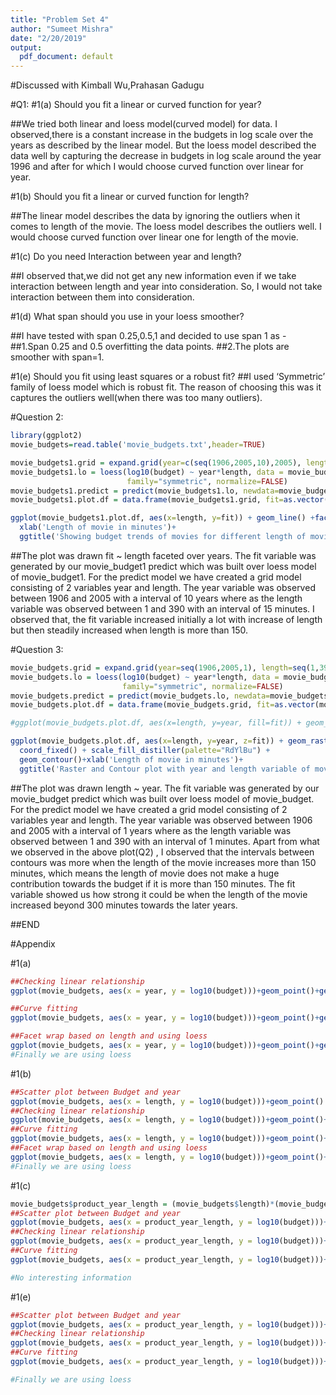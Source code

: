 ```yaml
---
title: "Problem Set 4"
author: "Sumeet Mishra"
date: "2/20/2019"
output:
  pdf_document: default
---
```

#Discussed with Kimball Wu,Prahasan Gadugu

#Q1:
#1(a) Should you fit a linear or curved function for year?

##We tried both linear and loess model(curved model) for data. I observed,there is a constant increase in the budgets in log scale over the years as described by the linear model. But the loess model described the data well by capturing the decrease in budgets in log scale around the year 1996 and after for which I would choose curved function over linear for year.   


#1(b) Should you fit a linear or curved function for length?

##The linear model describes the data by ignoring the outliers when it comes to length of the movie. The loess model describes the outliers well. I would choose curved function over linear one for length of the movie.

#1(c) Do you need Interaction between year and length?

##I observed that,we did not get any new information even if we take interaction between length and year into consideration. So, I would not take interaction between them into consideration.

#1(d) What span should you use in your loess smoother?

##I have tested with span 0.25,0.5,1 and decided to use span 1 as -
##1.Span 0.25 and 0.5 overfitting the data points.
##2.The plots are smoother with span=1.

#1(e) Should you fit using least squares or a robust fit?
##I used 'Symmetric' family of loess model which is robust fit. The reason of choosing this was it captures the outliers well(when there was too many outliers).



#Question 2:

```r
library(ggplot2)
movie_budgets=read.table('movie_budgets.txt',header=TRUE)
```


```r
movie_budgets1.grid = expand.grid(year=c(seq(1906,2005,10),2005), length=c(seq(1,390,15),390))
movie_budgets1.lo = loess(log10(budget) ~ year*length, data = movie_budgets, span = 0.25,
                          family="symmetric", normalize=FALSE)
movie_budgets1.predict = predict(movie_budgets1.lo, newdata=movie_budgets1.grid)
movie_budgets1.plot.df = data.frame(movie_budgets1.grid, fit=as.vector(movie_budgets1.predict))

ggplot(movie_budgets1.plot.df, aes(x=length, y=fit)) + geom_line() +facet_wrap(~year, ncol = 4)+
  xlab('Length of movie in minutes')+
  ggtitle('Showing budget trends of movies for different length of movies across the years')
```

##The plot was drawn fit ~ length faceted over years. The fit variable was generated by our movie_budget1 predict which was built over loess model of movie_budget1. For the predict model we have created a grid model consisting of 2 variables year and length. The year variable was observed between 1906 and 2005 with a interval of 10 years where as the length variable was observed between 1 and 390 with an interval of 15 minutes. I observed that, the fit variable increased initially a lot with increase of length but then steadily increased when length is more than 150. 


#Question 3:

```r
movie_budgets.grid = expand.grid(year=seq(1906,2005,1), length=seq(1,390,1))
movie_budgets.lo = loess(log10(budget) ~ year*length, data = movie_budgets, span = 1,degree=1, 
                         family="symmetric", normalize=FALSE)
movie_budgets.predict = predict(movie_budgets.lo, newdata=movie_budgets.grid)
movie_budgets.plot.df = data.frame(movie_budgets.grid, fit=as.vector(movie_budgets.predict))

#ggplot(movie_budgets.plot.df, aes(x=length, y=year, fill=fit)) + geom_raster() + coord_fixed() + scale_fill_distiller(palette="RdYlBu")

ggplot(movie_budgets.plot.df, aes(x=length, y=year, z=fit)) + geom_raster(aes(fill = fit))+
  coord_fixed() + scale_fill_distiller(palette="RdYlBu") + 
  geom_contour()+xlab('Length of movie in minutes')+
  ggtitle('Raster and Contour plot with year and length variable of movie')
```

##The plot was drawn length ~ year. The fit variable was generated by our movie_budget predict which was built over loess model of movie_budget. For the predict model we have created a grid model consisting of 2 variables year and length. The year variable was observed between 1906 and 2005 with a interval of 1 years where as the length variable was observed between 1 and 390 with an interval of 1 minutes. Apart from what we observed in the above plot(Q2) , I observed that the intervals between contours was more when the length of the movie increases more than 150 minutes, which means the length of movie does not make a huge contribution towards the budget if it is more than 150 minutes. The fit variable showed us how strong it could be when the length of the movie increased beyond 300 minutes towards the later years.


##END

#Appendix

#1(a)

```r
##Checking linear relationship
ggplot(movie_budgets, aes(x = year, y = log10(budget)))+geom_point()+geom_smooth(method = 'lm', se = FALSE) 

##Curve fitting
ggplot(movie_budgets, aes(x = year, y = log10(budget)))+geom_point()+geom_smooth(method = 'loess', se = FALSE) 

##Facet wrap based on length and using loess
ggplot(movie_budgets, aes(x = year, y = log10(budget)))+geom_point()+geom_smooth(method = 'loess', se = FALSE) +theme_bw()+facet_wrap(~cut_number(length, n=8), ncol = 4)
#Finally we are using loess

```


#1(b)


```r
##Scatter plot between Budget and year
ggplot(movie_budgets, aes(x = length, y = log10(budget)))+geom_point()
##Checking linear relationship
ggplot(movie_budgets, aes(x = length, y = log10(budget)))+geom_point()+geom_smooth(method = 'lm', method.args = list(degree = 1), se = FALSE) +theme_bw()
##Curve fitting
ggplot(movie_budgets, aes(x = length, y = log10(budget)))+geom_point()+geom_smooth(method = 'loess', method.args = list(degree = 1), se = FALSE) +theme_bw()
##Facet wrap based on length and using loess
ggplot(movie_budgets, aes(x = length, y = log10(budget)))+geom_point()+geom_smooth(method = 'loess', method.args = list(degree = 2), se = FALSE) +theme_bw()+facet_wrap(~cut_number(year, n=8), ncol = 2)
#Finally we are using loess

```

#1(c)

```r
movie_budgets$product_year_length = (movie_budgets$length)*(movie_budgets$year)
##Scatter plot between Budget and year
ggplot(movie_budgets, aes(x = product_year_length, y = log10(budget)))+geom_point()
##Checking linear relationship
ggplot(movie_budgets, aes(x = product_year_length, y = log10(budget)))+geom_point()+geom_smooth(method = 'lm', method.args = list(degree = 1), se = FALSE) 
##Curve fitting
ggplot(movie_budgets, aes(x = product_year_length, y = log10(budget)))+geom_point()+geom_smooth(method = 'loess', method.args = list(degree = 1), se = FALSE)

#No interesting information


```

#1(e)

```r

##Scatter plot between Budget and year
ggplot(movie_budgets, aes(x = product_year_length, y = log10(budget)))+geom_point()
##Checking linear relationship
ggplot(movie_budgets, aes(x = product_year_length, y = log10(budget)))+geom_point()+geom_smooth(method = 'lm', method.args = list(degree = 1, family="symmetric"), se = FALSE) +theme_bw()
##Curve fitting
ggplot(movie_budgets, aes(x = product_year_length, y = log10(budget)))+geom_point()+geom_smooth(method = 'loess', method.args = list(degree = 1, family="symmetric"), se = FALSE) +theme_bw()

#Finally we are using loess
```





